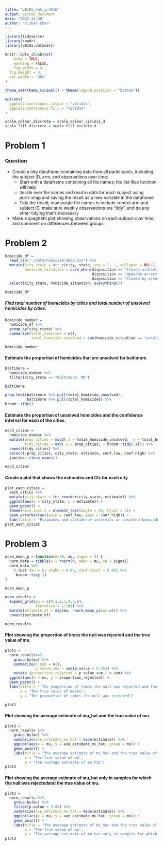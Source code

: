 ```yaml
---
title: "p8105_hw5_yc4016"
output: github_document
date: "2022-11-08"
author: "Yishan Chen"
---
```


```r
library(tidyverse)
library(readr)
library(p8105.datasets)

knitr::opts_chunk$set(
	echo = TRUE,
	warning = FALSE,
	fig.width = 8, 
  fig.height = 6,
  out.width = "90%"
)

theme_set(theme_minimal() + theme(legend.position = "bottom"))

options(
  ggplot2.continuous.colour = "viridis",
  ggplot2.continuous.fill = "viridis"
)

scale_colour_discrete = scale_colour_viridis_d
scale_fill_discrete = scale_fill_viridis_d
```


# Problem 1

### Question
* Create a tidy dataframe containing data from all participants, including the subject ID, arm, and observations over time:
  * Start with a dataframe containing all file names; the list.files function will help
  * Iterate over file names and read in data for each subject using purrr::map and saving the result as a new variable in the dataframe
  * Tidy the result; manipulate file names to include control arm and subject ID, make sure weekly observations are “tidy”, and do any other tidying that’s necessary
* Make a spaghetti plot showing observations on each subject over time, and comment on differences between groups.




# Problem 2

```r
homicide_df = 
  read_csv("./data/homicide-data.csv") %>% 
  mutate(city_state = str_c(city, state, sep = ", ", collapse = NULL),
         homicide_situation = case_when(disposition == "Closed without arrest" ~ "unsolved",
                                        disposition == "Open/No arrest"        ~ "unsolved",
                                        disposition == "Closed by arrest"      ~ "solved")) %>% 
  select(city_state, homicide_situation, everything()) 

homicide_df
```

##### Find total number of homicides by cities and total number of unsolved homicides by cities. 
```r
homicide_number = 
  homicide_df %>% 
  group_by(city_state) %>% 
  summarize(total_homicide = n(),
            total_homicide_unsolved = sum(homicide_situation == "unsolved"))

homicide_number
```

#### Estimate the proportion of homicides that are unsolved for baltimore.
```r
baltimore = 
  homicide_number %>% 
  filter(city_state == "Baltimore, MD")

baltimore

prop.test(baltimore %>% pull(total_homicide_unsolved), 
          baltimore %>% pull(total_homicide)) %>% 
broom::tidy() 
```

#### Estimate the proportion of unsolved homicides and the confidence interval for each of the cities.
```r
each_cities = 
  homicide_number %>% 
  mutate(prop_cities = map2(.x = total_homicide_unsolved, .y = total_homicide, ~prop.test(x = .x, n = .y)),
         tidy_cities = map(.x = prop_cities, ~ broom::tidy(.x))) %>% 
  unnest(tidy_cities) %>% 
  select(-prop_cities, city_state, estimate, conf.low, conf.high) %>% 
  janitor::clean_names() 

each_cities
```

#### Create a plot that shows the estimates and CIs for each city
```r
plot_each_cities =
  each_cities %>% 
  mutate(city_state = fct_reorder(city_state, estimate)) %>% 
  ggplot(aes(x = city_state, y = estimate)) +
  geom_point() +
  theme(axis.text.x = element_text(angle = 90, hjust = 1)) +
  geom_errorbar(aes(ymin = conf_low, ymax = conf_high)) +
  labs(title = "Estimates and confidence intervals of unsolved homocide for each city",x = "cities") 
plot_each_cities
```


# Problem 3

```r
norm_mean_p = function(n=30, mu, sigma = 5) {
  norm_data = tibble(x = rnorm(n, mean = mu, sd = sigma))
  norm_data %>% 
    t.test (mu = 0, alpha = 0.05, conf.level = 0.95) %>% 
     broom::tidy ()
}

norm_mean_p
```

```r
norm_results = 
  expand_grid(mu = c(0,1,2,3,4,5,6),
              iteration = 1:100) %>% 
  mutate(estimate_df = map(mu, ~norm_mean_p(mu=.x))) %>% 
  unnest(estimate_df)

norm_results
```

#### Plot showing the proportion of times the null was rejected and the true value of mu.
```r
plot1 = 
  norm_results%>%
    group_by(mu) %>%
    summarize(n_sum = n(),
              p_value_sum = sum(p.value < 0.05)) %>% 
    mutate (proportion_rejected = p_value_sum / n_sum) %>% 
  ggplot(aes(x = mu, y = proportion_rejected)) + 
  geom_point() + 
  labs(title = " The proportion of times the null was rejected and the true value of mu", 
       x = "The true value of means",
       y = "The proportion of times the null was rejected") 

plot1
```

#### Plot showing the average estimate of mu_hat and the true value of mu.
```r
plot2 = 
  norm_results %>%
    group_by(mu) %>%
    summarize(ave_estimate_mu_hat = mean(estimate)) %>%
    ggplot(aes(x = mu, y = ave_estimate_mu_hat, group = mu)) + 
    geom_point() +
    labs(title = "The average estimate of mu_hat and the true value of mu", 
         x = "The true value of mu", 
         y = "The average estimate of mu_hat") 
plot2
```

#### Plot showing the average estimate of mu_hat only in samples for which the null was rejectedand the true value of mu.
```r
plot3 = 
  norm_results %>%
    group_by(mu) %>%
    filter(p.value < 0.05) %>% 
    summarize(ave_estimate_mu_hat = mean(estimate)) %>%
    ggplot(aes(x = mu, y = ave_estimate_mu_hat, group = mu)) + 
    geom_point() + 
    labs(title = "The average estimate of mu_hat and the true value of mu", 
         x = "The true value of mu", 
         y = "The average estimate of mu_hat only in samples for which the null was rejected") 
plot3
```


